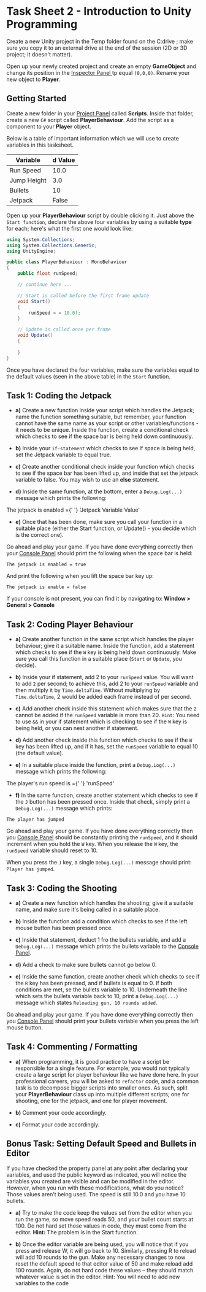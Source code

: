 # Task Sheet 2 - Introduction to Unity Programming

Create a new Unity project in the Temp folder found on the C:drive ; make sure you copy it to an external drive at the end of the session (2D or 3D project; it doesn't matter).

Open up your newly created project and create an empty **GameObject** and change its position in the <u>Inspector Panel </u> tp equal `(0,0,0)`. Rename your new object to **Player**.

## Getting Started

Create a new folder in your <u>Project Panel</u> called **Scripts**. Inside that folder, create a new `C#` script called **PlayerBehaviour**. Add the script as a component to your **Player** object.

Below is a table of important information which we will use to create variables in this tasksheet.

| Variable      | d Value |
| ----------- | ----------- |
| Run Speed      | 10.0       |
| Jump Height   | 3.0        |
| Bullets      | 10          |
| Jetpack      |  False      |

Open up  your **PlayerBehaviour** script by double clicking it. Just above the `Start function`, declare the above four variables by using a suitable **type** for each; here's what the first one would look like:

```cs
using System.Collections;
using System.Collections.Generic;
using UnityEngine;

public class PlayerBehaviour : MonoBehaviour
{
    public float runSpeed;

    // continue here ...

    // Start is called before the first frame update
    void Start()
    {
        runSpeed = = 10.0f;
    }

    // Update is called once per frame
    void Update()
    {
        
    }
}
```

Once you have declared the four variables, make sure the variables equal to the default values (seen in the above table) in the `Start` function.

## Task 1: Coding the Jetpack

 
- **a)** Create a new function inside your script which handles the Jetpack; name the function something suitable, but remember, your function cannot have the same name as your script or other variables/functions - it needs to be unique. Inside the function, create a conditional check which checks to see if the space bar is being held down continuously.

- **b)** Inside your `if-statement` which checks to see if space is being held, set the Jetpack variable to equal true.

- **c)** Create another conditional check inside your function which checks to see if the space bar has been lifted up, and inside that set the jetpack variable to false. You may wish to use an **else** statement.

- **d)** Inside the same function, at the bottom, enter a `Debug.Log(...)` message which prints the following:
<div>
  The jetpack is enabled ={' '}
  <span style={{ color: 'red' }}>
     'Jetpack Variable Value'
  </span>
</div>

- **e)** Once that has been done, make sure you call your function in a suitable place (either the Start function, or Update() - you decide which is the correct one).

Go ahead and play your game. If you have done everything correctly then your <u>Console Panel</u> should print the following when the space bar is held:

`The jetpack is enabled = true`

And print the following when you lift the space bar key up:

`The jetpack is enable = false`

If your console is not present, you can find it by navigating to: **Window > General > Console**

## Task 2: Coding Player Behaviour

- **a)** Create another function in the same script which handles the player behaviour; give it a suitable name. Inside the function, add a statement which checks to see if the `W` key is being held down continuously. Make sure you call this function in a suitable place (`Start` or `Update`, you decide).

- **b)** Inside your if statement, add 2 to your `runSpeed` value. You will want to add `2` per second; to achieve this, add 2 to your `runSpeed` variable and then multiply it by `Time.deltaTime`. Without multiplying by `Time.deltaTime`, 2 would be added each frame instead of per second.

- **c)** Add another check inside this statement which makes sure that the `2` cannot be added if the `runSpeed` variable is more than 20. `Hint`: You need to use `&&` in your if statement which is checking to see if the `W` key is being held, or you can nest another if statement.

- **d)** Add another check inside this function which checks to see if the `W` key has been lifted up, and if it has, set the `runSpeed` variable to equal 10 (the default value).

- **e)** In a suitable place inside the function, print a `Debug.Log(...)` message which prints the following:
<div>
  The player's run speed is ={' '}
  <span style={{ color: 'red' }}>
     'runSpeed'
  </span>
</div>

- **f)** In the same function, create another statement which checks to see if the `J` button has been pressed once. Inside that check, simply print a `Debug.Log(...)` message which prints:

 `The player has jumped`

Go ahead and play your game. If you have done everything correctly then you <u>Console Panel</u> should be constantly printing the `runSpeed`, and it should increment when you hold the `W` key. When you release the `W` key, the `runSpeed` variable should reset to 10.

When you press the `J` key, a single `Debug.Log(...)` message should print: `Player has jumped`.


## Task 3: Coding the Shooting

- **a)** Create a new function which handles the shooting; give it a suitable name, and make sure it's being called in a suitable place.

- **b)** Inside the function add a condition which checks to see if the left mouse button has been pressed once.

- **c)** Inside that statement, deduct 1 fro the bullets variable, and add a `Debug.Log(...)` message which prints the bullets variable to the <u>Console Panel</u>.

- **d)** Add a check to make sure bullets cannot go below 0.

- **e)** Inside the same function, create another check which checks to see if the `R` key has been pressed, and if bullets is equal to 0. If both conditions are met, se the bullets variable to 10. Underneath the line which sets the bullets variable back to 10, print a `Debug.Log(...)` message which states `Reloading gun, 10 rounds added`.

Go ahead and play your game. If you have done everything correctly then you <u>Console Panel</u> should print your bullets variable when you press the left mouse button. 


## Task 4: Commenting / Formatting 

- **a)** When programming, it is good practice to have a script be responsible for a single feature. For example, you would not typically create a large script for player behaviour like we have done here. In your professional careers, you will be asked to `refactor` code, and a common task is to decompose bigger scripts into smaller ones. As such, split your **PlayerBehaviour** class up into multiple different scripts; one for shooting, one for the jetpack, and one for player movement.

- **b)** Comment your code accordingly.

- **c)** Format  your code accordingly.

## Bonus Task: Setting Default Speed and Bullets in Editor


If you have checked the property panel at any point after declaring your variables, and used the public keyword as indicated, you will notice the variables you created are visible and can be modified in the editor. However, when you run with these modifications, what do you notice? Those values aren’t being used. The speed is still 10.0 and you have 10 bullets. 

- **a)** Try to make the code keep the values set from the editor when you run the game, so move speed reads 50, and your bullet count starts at 100. Do not hard set those values in code, they must come from the editor. **Hint:** The problem is in the Start function.

- **b)** Once the editor variable are being used, you will notice that if you press and release W, it will go back to 10. Similarly, pressing R to reload will add 10 rounds to the gun. 
Make any necessary changes to now reset the default speed to that editor value of 50 and make reload add 100 rounds. Again, do not hard code these values – they should match whatever value is set in the editor. Hint: You will need to add new variables to the code


